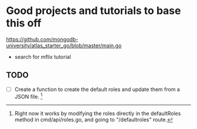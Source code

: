 # Good projects and tutorials to base this off

<https://github.com/mongodb-university/atlas_starter_go/blob/master/main.go>

- search for mflix tutorial

## TODO

- [ ] Create a function to create the default roles and update them from a JSON file. [^1]

[^1]: Right now it works by modifying the roles directly in the defaultRoles method in cmd/api/roles.go, and going to "/defaultroles" route.
